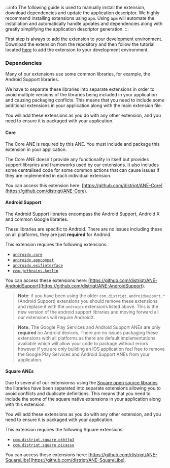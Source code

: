 
:::info
The following guide is used to manually install the extension, download dependencies and update the application descriptor. We highly recommend installing extensions using `apm`. Using `apm` will automate the installation and automatically handle updates and dependencies along with greatly simplifying the application descriptor generation.
:::


First step is always to add the extension to your development environment. Download the extension from the repository and then follow the tutorial located [here](/docs/tutorials/getting-started) to add the extension to your development environment.




### Dependencies

Many of our extensions use some common libraries, for example, the Android Support libraries.

We have to separate these libraries into separate extensions in order to avoid multiple versions of the libraries being included in your application and causing packaging conflicts. This means that you need to include some additional extensions in your application along with the main extension file.

You will add these extensions as you do with any other extension, and you need to ensure it is packaged with your application.


#### Core 

The Core ANE is required by this ANE. You must include and package this extension in your application.

The Core ANE doesn't provide any functionality in itself but provides support libraries and frameworks used by our extensions.
It also includes some centralised code for some common actions that can cause issues if they are implemented in each individual extension.

You can access this extension here: [https://github.com/distriqt/ANE-Core](https://github.com/distriqt/ANE-Core).


#### Android Support

The Android Support libraries encompass the Android Support, Android X and common Google libraries. 

These libraries are specific to Android. There are no issues including these on all platforms, they are just **required** for Android.

This extension requires the following extensions:

- [`androidx.core`](https://github.com/distriqt/ANE-AndroidSupport/raw/master/lib/androidx.core.ane)
- [`androidx.appcompat`](https://github.com/distriqt/ANE-AndroidSupport/raw/master/lib/androidx.appcompat.ane)
- [`androidx.exifinterface`](https://github.com/distriqt/ANE-AndroidSupport/raw/master/lib/androidx.exifinterface.ane)
- [`com.jetbrains.kotlin`](https://github.com/distriqt/ANE-AndroidSupport/raw/master/lib/com.jetbrains.kotlin.ane)

You can access these extensions here: [https://github.com/distriqt/ANE-AndroidSupport](https://github.com/distriqt/ANE-AndroidSupport).


>
> **Note**: if you have been using the older `com.distriqt.androidsupport.*` (Android Support) extensions you should remove these extensions and replace it with the `androidx` extensions listed above. This is the new version of the android support libraries and moving forward all our extensions will require AndroidX.
>


>
> **Note:** The Google Play Services and Android Support ANEs are only **required** on Android devices. 
> There are no issues packaging these extensions with all platforms as there are default implementations available which will allow your code to package without errors however if you are only building an iOS application feel free to remove the Google Play Services and Android Support ANEs from your application.
>



#### Square ANEs

Due to several of our extensionss using the [Square open source libraries](http://square.github.io) the libraries have been separated into separate extensions allowing you to avoid conflicts and duplicate definitions. This means that you need to include the some of the square native extensions in your application along with this extension. 

You will add these extensions as you do with any other extension, and you need to ensure it is packaged with your application. 

This extension requires the following Square extensions:

- [`com.distriqt.square.okhttp3`](https://github.com/distriqt/ANE-SquareLibs/raw/master/lib/com.distriqt.square.okhttp3.ane)
- [`com.distriqt.square.picasso`](https://github.com/distriqt/ANE-SquareLibs/raw/master/lib/com.distriqt.square.picasso.ane)

You can access these extensions here: [https://github.com/distriqt/ANE-SquareLibs](https://github.com/distriqt/ANE-SquareLibs).



